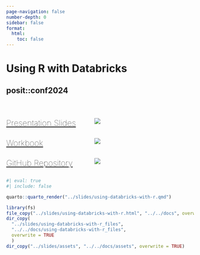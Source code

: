 ```yaml
---
page-navigation: false
number-depth: 0
sidebar: false
format:
  html:
    toc: false
---
```


# Using R with Databricks {.unnumbered}
## posit::conf2024

<br/>

:::{.columns}
:::{.column width="40%"}

[[Presentation Slides](using-databricks-with-r.html){target="_blank"}]{style="color:#666; font-weight:100;font-size:22px;"}

:::
:::{.column width="50%"}

[![](assets/slides.png){fig-align="left"}](using-databricks-with-r.html){target="_blank"}

:::
:::

:::{.columns}
:::{.column width="40%"}

[[Workbook](connecting.html){target="_blank"}]{style="color:#666; font-weight:100;font-size:22px;"}

:::
:::{.column width="50%"}

[![](assets/workshop.png){fig-align="left"}](connecting.html){target="_blank"}

:::
:::

:::{.columns}
:::{.column width="40%"}

[[GitHub Repository](https://github.com/posit-conf-2024/databricks){target="_blank"}]{style="color:#666; font-weight:100;font-size:22px;"}

:::
:::{.column width="50%"}

[![](assets/github.png){fig-align="left"}](https://github.com/posit-conf-2024/databricks){target="_blank"}

:::
:::


```r
#| eval: true
#| include: false

quarto::quarto_render("../slides/using-databricks-with-r.qmd")

library(fs)
file_copy("../slides/using-databricks-with-r.html", "../../docs", overwrite = TRUE)
dir_copy(
  "../slides/using-databricks-with-r_files", 
  "../../docs/using-databricks-with-r_files", 
  overwrite = TRUE
  )
dir_copy("../slides/assets", "../../docs/assets", overwrite = TRUE)
```

